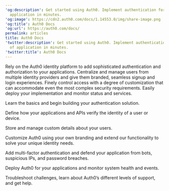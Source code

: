 ---
'og:description': Get started using Auth0. Implement authentication for any kind of
  application in minutes.
'og:image': https://cdn2.auth0.com/docs/1.14553.0/img/share-image.png
'og:title': Auth0 Docs
'og:url': https://auth0.com/docs/
permalink: articles
title: Auth0 Docs
'twitter:description': Get started using Auth0. Implement authentication for any kind
  of application in minutes.
'twitter:title': Auth0 Docs
---

<AuthDocsPipeline/>

Rely on the Auth0 identity platform to add sophisticated authentication and authorization to your applications. Centralize and manage users from multiple identity providers and give them branded, seamless signup and login experiences. Finely control access with a degree of customization that can accommodate even the most complex security requirements. Easily deploy your implementation and monitor status and services.

<Card title="Get Started" href="/docs/get-started">

Learn the basics and begin building your authentication solution.

</Card><Card title="Authenticate" href="/docs/authenticate">

Define how your applications and APIs verify the identity of a user or device.

</Card><Card title="Manage Users" href="/docs/manage-users">

Store and manage custom details about your users.

</Card><Card title="Customize" href="/docs/customize">

Customize Auth0 using your own branding and extend our functionality to solve your unique identity needs.

</Card><Card title="Secure" href="/docs/secure">

Add multi-factor authentication and defend your application from bots, suspicious IPs, and password breaches.

</Card><Card title="Deploy and Monitor" href="/docs/deploy-monitor">

Deploy Auth0 for your applications and monitor system health and events.

</Card><Card title="Troubleshoot" href="/docs/troubleshoot">

Troubleshoot challenges, learn about Auth0’s different levels of support, and get help.

</Card>